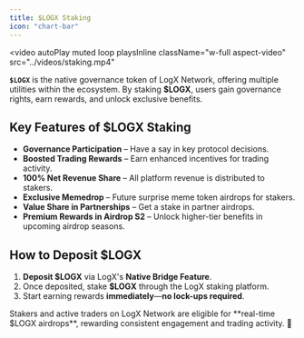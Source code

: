 ```yaml
---
title: $LOGX Staking
icon: "chart-bar"
---
```

<video
  autoPlay
  muted
  loop
  playsInline
  className="w-full aspect-video"
  src="../videos/staking.mp4"
></video>
**`$LOGX`** is the native governance token of LogX Network, offering multiple utilities within the ecosystem. By staking **$LOGX**, users gain governance rights, earn rewards, and unlock exclusive benefits.

## Key Features of $LOGX Staking

- **Governance Participation** – Have a say in key protocol decisions.
- **Boosted Trading Rewards** – Earn enhanced incentives for trading activity.
- **100% Net Revenue Share** – All platform revenue is distributed to stakers.
- **Exclusive Memedrop** – Future surprise meme token airdrops for stakers.
- **Value Share in Partnerships** – Get a stake in partner airdrops.
- **Premium Rewards in Airdrop S2** – Unlock higher-tier benefits in upcoming airdrop seasons.

## How to Deposit $LOGX

1. **Deposit $LOGX** via LogX's **Native Bridge Feature**.
2. Once deposited, stake **$LOGX** through the LogX staking platform.
3. Start earning rewards **immediately**—**no lock-ups required**.

<InfoBox>
  Stakers and active traders on LogX Network are eligible for **real-time $LOGX airdrops**, rewarding consistent engagement and trading activity. 🚀
</InfoBox>